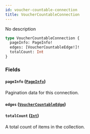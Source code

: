 ```yaml
---
id: voucher-countable-connection
title: VoucherCountableConnection
---
```


No description

```graphql
type VoucherCountableConnection {
  pageInfo: PageInfo!
  edges: [VoucherCountableEdge!]!
  totalCount: Int
}
```

### Fields

#### `pageInfo` ([`PageInfo`](../../../developer/api-reference/objects/page-info))

Pagination data for this connection.

#### `edges` ([`VoucherCountableEdge`](../../../developer/api-reference/objects/voucher-countable-edge))

#### `totalCount` ([`Int`](../../../developer/api-reference/scalars/int))

A total count of items in the collection.
